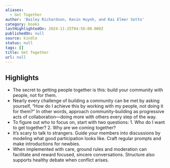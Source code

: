 ```yaml
---
aliases:
  - Get Together
author: 'Bailey Richardson, Kevin Huynh, and Kai Elmer Sotto'
category: books
lastHighlightedOn: 2024-11-25T04:56:00.000Z
publishedOn: null
source: kindle
status: null
tags: []
title: Get Together
url: null
---
```

## Highlights

- The secret to getting people together is this: build your community with people, not for them.
- Nearly every challenge of building a community can be met by asking yourself, “How do I achieve this by working with my people, not doing it for them?” In other words, approach community-building as progressive acts of collaboration—doing more with others every step of the way.
- To figure out who to focus on, start with two questions: 1. Who do I want to get together? 2. Why are we coming together?
- It’s scary to talk to strangers. Guide your members into discussions by modeling what good participation looks like. Craft regular prompts and make introductions for newbies.
- When implemented with care, ground rules and moderation can facilitate and reward focused, sincere conversations. Structure also supports healthy debate when conflict arises.

